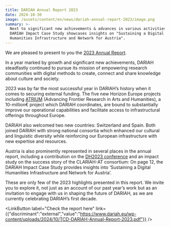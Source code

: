 ```yaml
---
title: DARIAH Annual Report 2023
date: 2024-10-30
image: /assets/content/en/news/dariah-annual-report-2023/image.png
summary: >-
  Next to significant new achievements & advances in various activities, the
  DARIAH Impact Case Study showcases insights on "Sustaining a Digital
  Humanities Infrastructure and Network for Austria".
---
```

We are pleased to present to you the [2023 Annual Report](https://www.dariah.eu/wp-content/uploads/2024/10/TCD-DARIAH-Annual-Report-2023.pdf).

In a year marked by growth and significant new achievements, DARIAH steadfastly continued to pursue its mission of empowering research communities with digital methods to create, connect and share knowledge about culture and society.

2023 was by far the most successful year in DARIAH’s history when it comes to securing external funding. The five new Horizon Europe projects including [ATRIUM](https://atrium-research.eu/) (Advancing Frontier Research in Arts and Humanities), a 10-million€ project which DARIAH coordinates, are bound to substantially improve our operational capabilities and facilitate access to infrastructural offerings throughout Europe.

DARIAH also welcomed two new countries: Switzerland and Spain. Both joined DARIAH with strong national consortia which enhanced our cultural and linguistic diversity while reinforcing our European infrastructure with new expertise and resources.

Austria is also prominently represented in several places in the annual report, including a contribution on the [DH2023 conference](https://dh2023.adho.org/) and an impact study on the success story of the CLARIAH-AT consortium: On page 12, the DARIAH Impact Case Study provides insights into ‘Sustaining a Digital Humanities Infrastructure and Network for Austria’.

These are only few of the 2023 highlights presented in this report. We invite you to explore it, not just as an account of our past year’s work but as an invitation to engage with us in shaping the future of DARIAH, as we are currently celebrating DARIAH’s first decade.

<LinkButton label="Check the report here" link={{"discriminant":"external","value":"https://www.dariah.eu/wp-content/uploads/2024/10/TCD-DARIAH-Annual-Report-2023.pdf"}} />
